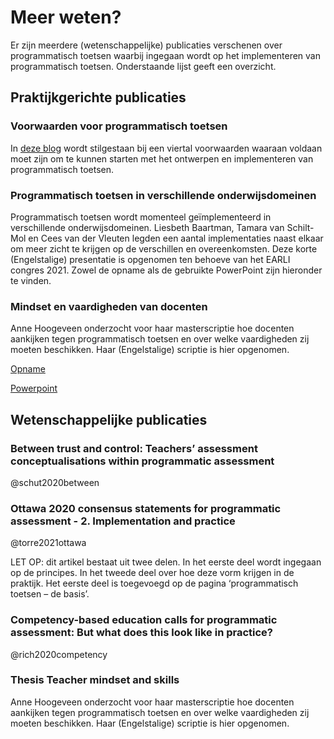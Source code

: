 # Meer weten? 

Er zijn meerdere (wetenschappelijke) publicaties verschenen over programmatisch toetsen waarbij ingegaan wordt op het implementeren van programmatisch toetsen. Onderstaande lijst geeft een overzicht.  

## Praktijkgerichte publicaties 

### Voorwaarden voor programmatisch toetsen 

In [deze blog](https://lerenvantoetsen.nl/programmatisch-toetsen-in-het-hbo-dat-vraagt-moed/) wordt stilgestaan bij een viertal voorwaarden waaraan voldaan moet zijn om te kunnen starten met het ontwerpen en implementeren van programmatisch toetsen. 

### Programmatisch toetsen in verschillende onderwijsdomeinen 
Programmatisch toetsen wordt momenteel geïmplementeerd in verschillende onderwijsdomeinen. Liesbeth Baartman, Tamara van Schilt-Mol en Cees van der Vleuten legden een aantal implementaties naast elkaar om meer zicht te krijgen op de verschillen en overeenkomsten. Deze korte (Engelstalige) presentatie is opgenomen ten behoeve van het EARLI congres 2021. Zowel de opname als de gebruikte PowerPoint zijn hieronder te vinden. 

### Mindset en vaardigheden van docenten 
Anne Hoogeveen onderzocht voor haar masterscriptie hoe docenten aankijken tegen programmatisch toetsen en over welke vaardigheden zij moeten beschikken. Haar (Engelstalige) scriptie is hier opgenomen. 

[Opname](link)

[Powerpoint](link)

## Wetenschappelijke publicaties 

### Between trust and control: Teachers' assessment conceptualisations within programmatic assessment 

@schut2020between

### Ottawa 2020 consensus statements for programmatic assessment - 2. Implementation and practice 

@torre2021ottawa

LET OP: dit artikel bestaat uit twee delen. In het eerste deel wordt ingegaan op de principes. In het tweede deel over hoe deze vorm krijgen in de praktijk. Het eerste deel is toegevoegd op de pagina ‘programmatisch toetsen – de basis’. 

### Competency-based education calls for programmatic assessment: But what does this look like in practice? 

@rich2020competency

### Thesis Teacher mindset and skills

Anne Hoogeveen onderzocht voor haar masterscriptie hoe docenten aankijken tegen programmatisch toetsen en over welke vaardigheden zij moeten beschikken. Haar (Engelstalige) scriptie is hier opgenomen.